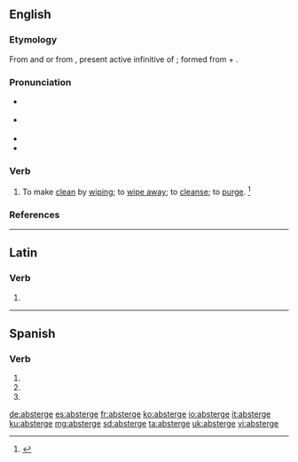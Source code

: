 ==English==

===Etymology===
From {{etyl|fr|en}} and {{etyl|frm|en}} {{term|absterger|lang=frm}} or from {{etyl|ML.|en}} {{m|la|abstergēre}}, present active infinitive of {{m|la|abstergeō||wipe off or away}}; formed from {{term|abs-|lang=la}} + {{m|la|tergeō||to wipe off}}.

===Pronunciation===
* {{a|RP}} {{IPA|/əbˈstɜː(ɹ)d͡ʒ/|lang=en}}
* {{a|US}} {{IPA|/æbˈstɝd͡ʒ/|/əbˈstɝd͡ʒ/|lang=en}}
* {{hyphenation|ab|sterge|lang=en}}
* {{rhymes|ɜː(ɹ)dʒ|lang=en}}

===Verb===
{{en-verb|absterg}}

# {{context|transitive|archaic|now|rare|lang=en}} To make [[clean]] by [[wipe|wiping]]; to [[wipe away]]; to [[cleanse]]; to [[purge]]. {{defdate|First attested in the early 16<sup>th</sup> century.}}<ref name=SOED>{{R:SOED5|page=9}}</ref>

===References===
<references/>

----

==Latin==

===Verb===
{{la-verb-form|abstergē}}

# {{inflection of|abstergeō||2|s|pres|actv|impr|lang=la}}

----

==Spanish==

===Verb===
{{es-verb-form|absterger}}

# {{es-verb form of|ending=er|mood=imperative|sense=affirmative|pers=2|formal=no|number=singular|[[absterger]]}}
# {{es-verb form of|ending=er|mood=indicative|tense=present|pers=2|formal=yes|number=singular|[[absterger]]}}
# {{es-verb form of|ending=er|mood=indicative|tense=present|pers=3|number=singular|[[absterger]]}}

[[de:absterge]]
[[es:absterge]]
[[fr:absterge]]
[[ko:absterge]]
[[io:absterge]]
[[it:absterge]]
[[ku:absterge]]
[[mg:absterge]]
[[sd:absterge]]
[[ta:absterge]]
[[uk:absterge]]
[[vi:absterge]]
